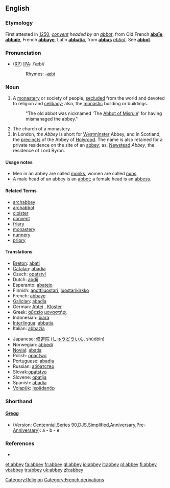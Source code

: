{{see|Abbey}}
{{wikisource1911Enc|Abbey}}
==English==

===Etymology===
First attested in [[w:1250|1250]], ''[[convent]] headed by an [[abbot]]'', from Old French '''[[abaïe]]''', '''[[abbaïe]]''', French '''[[abbaye]]''', Latin '''[[abbatia]]''', from '''[[abbas]]''' ''[[abbot]]''. See '''[[abbot]]'''.

===Pronunciation===
* ([[RP]]) [[IPA]]: /ˈæbi/
*:Rhymes: [[Rhymes:English:-æbi|-æbi]]

===Noun===
{{en-noun}}

# A [[monastery]] or society of people, [[secluded]] from the world and devoted to religion and [[celibacy]]; also, the [[monastic]] building or buildings.
#:"The old abbot was nicknamed 'The [[Abbot of Misrule]]' for having mismanaged the abbey." 
# The church of a monastery.
# In London, ''the Abbey'' is short for [[Westminster]] Abbey, and in Scotland, the [[precincts]] of the Abbey of [[Holyrood]]. The name is also retained for a private residence on the site of an [[abbey]]; as, [[Newstead]] ''Abbey'', the residence of Lord Byron.

====Usage notes====
*Men in an abbey are called [[monk]]s, women are called [[nun]]s.
*A male head of an abbey is an [[abbot]]; a female head is an [[abbess]].

====Related Terms====
*[[archabbey]]
*[[archabbot]]
*[[cloister]]
*[[convent]]
*[[friary]]
*[[monastery]]
*[[nunnery]]
*[[priory]]

====Translations====
{{rfc-trans}}
{{top}}
*[[Breton]]: [[abati]] {{f}}
*[[Catalan]]: [[abadia]] {{f}}
*Czech: [[opatství]] {{n}}
*Dutch: [[abdij]] {{f}}
*Esperanto: [[abatejo]]
*Finnish: [[apottiluostari]], [[luostarikirkko]]
*French: [[abbaye]] {{f}}
*[[Galician]]: [[abadía]] {{f}}
*German: [[Abtei]] {{f}}, [[Kloster]] {{n}}
*Greek: [[αβαείο]] [[μοναστήρι]]
*Indonesian: [[biara]]
*[[Interlingua]]: [[abbatia]]
*Italian: [[abbazia]]
{{mid}}
*Japanese: [[修道院]] ([[しゅうどういん]], shūdōin)
*Norwegian: [[abbedi]]
*[[Novial]]: [[abatia]]
*Polish: [[opactwo]] {{n}}
*Portuguese: [[abadia]]
*Russian: [[аббатство]] {{n}}
*Slovak:[[opátstvo]] {{n}}
*Slovene: [[opatija]] {{f}}
*Spanish: [[abadía]] {{f}}
*[[Volapük]]: [[lepädanöp]]
{{bottom}}

===Shorthand===
====[http://en.wikipedia.org/wiki/Gregg_Shorthand Gregg]====
* (Version: [http://en.wikipedia.org/wiki/Gregg_Shorthand#Centennial_Gregg_Shorthand Centennial],[http://en.wikipedia.org/wiki/Gregg_Shorthand#Series_90_Gregg_Shorthand  Series 90],[http://en.wikipedia.org/wiki/Gregg_Shorthand#Diamond_Jubilee_Gregg_Shorthand  DJS],[http://en.wikipedia.org/wiki/Gregg_Shorthand#Simplified_Gregg_Shorthand Simplified],[http://en.wikipedia.org/wiki/Gregg_Shorthand#Anniversary_Gregg_Shorthand Anniversary],[http://en.wikipedia.org/wiki/Gregg_Shorthand#Pre-Anniversary_Gregg_Shorthand Pre-Anniversary]): a - b - e

===References===
*{{R:Webster 1913}}

[[Category:Religion]]
[[Category:French derivations]]

[[et:abbey]]
[[fa:abbey]]
[[fr:abbey]]
[[gl:abbey]]
[[io:abbey]]
[[it:abbey]]
[[pl:abbey]]
[[fi:abbey]]
[[vi:abbey]]
[[tr:abbey]]
[[uk:abbey]]
[[zh:abbey]]